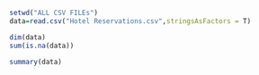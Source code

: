

```r
setwd("ALL CSV FILEs")
data=read.csv("Hotel Reservations.csv",stringsAsFactors = T)
```


```r
dim(data)
sum(is.na(data))
```

```r
summary(data)
```

